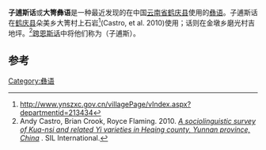 {{Infobox language
|name=子逋斯话
|altname=
|nativename=
|region=[[云南省|云南省]]
|states=中国
|speakers=?
|date=
|ref=
|familycolor=汉藏语系
|fam2=([[藏缅语族|藏缅语族]])
|fam3=[[缅彝语群|缅彝语群]]
|fam4=[[彝语支|彝语支]]
|fam5=[[彝语中部方言|彝语中部方言]]
|fam6=Lalo–Lavu
|fam7=Lavu–Kuansi
|iso3=none
|glotto=none
}}

'''子逋斯话'''或'''大箐彝语'''是一种最近发现的在中国[[云南省|云南省]][[鹤庆县|鹤庆县]]使用的[[彝语|彝语]]。子逋斯话在[[鹤庆县|鹤庆县]]朵美乡大箐村上石岩<ref>http://www.ynszxc.gov.cn/villagePage/vIndex.aspx?departmentid=213434</ref>(Castro, et al. 2010)使用；''{{IPA|sɨ21 pʰɨ̪21 sɨ55}}''话则在金墩乡磨光村吉地坪。<ref>Andy Castro, Brian Crook, Royce Flaming. 2010. ''[http://www.sil.org/silesr/2010/silesr2010-001_English.pdf A sociolinguistic survey of Kua-nsi and related Yi varieties in Heqing county, Yunnan province, China] {{Wayback|url=http://www.sil.org/silesr/2010/silesr2010-001_English.pdf |date=20160308070756 }}''. SIL International.</ref>[[跨恩斯话|跨恩斯话]]中将他们称为''{{IPA|zɨ21 pɯ55 sɨ55}}''（子逋斯）。





==参考==
{{Reflist}}

{{中国语言}}
{{汉藏语系}}
{{Lolo-Burmese languages}}

[[Category:彝语|Category:彝语]]

{{st-lang-stub}}